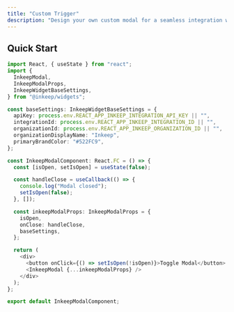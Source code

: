 ```yaml
---
title: "Custom Trigger"
description: "Design your own custom modal for a seamless integration with your application look and feel."
---
```


## Quick Start

```typescript
import React, { useState } from "react";
import {
  InkeepModal,
  InkeepModalProps,
  InkeepWidgetBaseSettings,
} from "@inkeep/widgets";

const baseSettings: InkeepWidgetBaseSettings = {
  apiKey: process.env.REACT_APP_INKEEP_INTEGRATION_API_KEY || "",
  integrationId: process.env.REACT_APP_INKEEP_INTEGRATION_ID || "",
  organizationId: process.env.REACT_APP_INKEEP_ORGANIZATION_ID || "",
  organizationDisplayName: "Inkeep",
  primaryBrandColor: "#522FC9",
};

const InkeepModalComponent: React.FC = () => {
  const [isOpen, setIsOpen] = useState(false);

  const handleClose = useCallback(() => {
    console.log("Modal closed");
    setIsOpen(false);
  }, []);

  const inkeepModalProps: InkeepModalProps = {
    isOpen,
    onClose: handleClose,
    baseSettings,
  };

  return (
    <div>
      <button onClick={() => setIsOpen(!isOpen)}>Toggle Modal</button>
      <InkeepModal {...inkeepModalProps} />
    </div>
  );
};

export default InkeepModalComponent;
```

<Snippet file="InkeepModalProps.mdx" />
